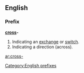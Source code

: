 {{also|cross}}
==English==

===Prefix===
'''[[cross]]-'''

# Indicating an [[exchange]] or [[switch]].
# Indicating a direction (across).

[[Category:English prefixes]]

[[ar:cross-]]